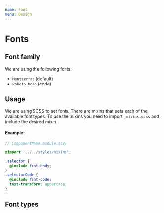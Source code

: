 ```yaml
---
name: Font
menu: Design
---
```



# Fonts

## Font family

We are using the following fonts:

- ```Montserrat``` (default)
- ```Roboto Mono``` (code)

## Usage

We are using SCSS to set fonts. There are mixins that sets each of the available font types. To use the mixins you need to import 
```_mixins.scss``` and include the desired mixin.

#### Example:

``` scss
// ComponentName.module.scss

@import '../../styles/mixins';

.selector {
  @include font-body;
}
.selectorCode {
  @include font-code;
  text-transform: uppercase;
}
```


## Font types

<FontType
  type="mega"
  description="Use this for titles on H1 elements"
/>
<FontType
  type="jumbo"
  description=""
/>
<FontType
  type="display"
  description=""
/>
<FontType
  type="headline"
  description="Use this for page headers"
/>
<FontType
  type="title"
  description="Use this for page content titles"
/>
<FontType
  type="subheader"
  description="Use this for page content subtitles"
/>
<FontType
  type="body"
  description="Default"
/>
<FontType
  type="caption"
  description=""
/>
<FontType
  type="small"
  description=""
/>
<FontType
  type="button"
  description=""
/>
<FontType
  type="tabnav"
  description="Use this for tab names of sidebars menus"
/>
<FontType
  type="code"
  description="Use this for code, uses monospace font"
/>
